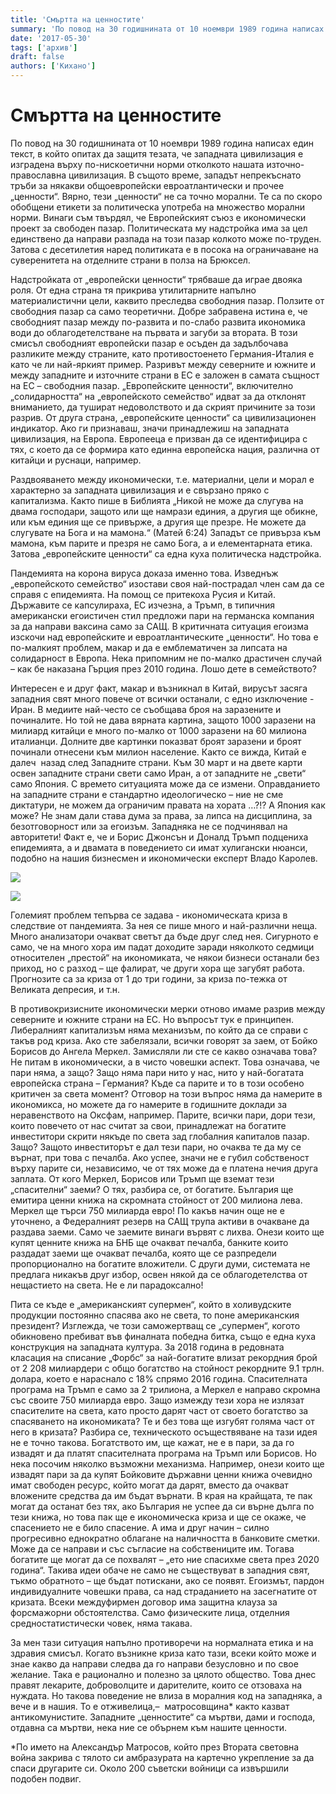 ```yaml
---
title: 'Смъртта на ценностите'
summary: 'По повод на 30 годишнината от 10 ноември 1989 година написах един текст, в който опитах да защитя тезата, че западната цивилизация е изградена върху п...'
date: '2017-05-30'
tags: ['архив']
draft: false
authors: ['Кихано']
---
```


# Смъртта на ценностите

По повод на 30 годишнината от 10 ноември 1989 година написах един текст, в който опитах да защитя тезата, че западната цивилизация е изградена върху по-нискоетични норми отколкото нашата източно-православна цивилизация. В същото време, западът непрекъснато тръби за някакви общоевропейски евроатлантически и прочее „ценности“. Вярно, тези „ценности“ не са точно морални. Те са по скоро обобщени етикети за политическа употреба на множество морални норми. Винаги съм твърдял, че Европейският съюз е икономически проект за свободен пазар. Политическата му надстройка има за цел единствено да направи разпада на този пазар колкото може по-труден. Затова с десетилетия наред политиката е в посока на ограничаване на суверенитета на отделните страни в полза на Брюксел.

Надстройката от „европейски ценности“ трябваше да играе двояка роля. От една страна тя прикрива утилитарните напълно материалистични цели, каквито преследва свободния пазар. Ползите от свободния пазар са само теоретични. Добре забравена истина е, че свободният пазар между по-развита и по-слабо развита икономика води до облагодетелстване на първата и загуби за втората. В този смисъл свободният европейски пазар е осъден да задълбочава разликите между страните, като противостоенето Германия-Италия е като че ли най-яркият пример. Разривът между северните и южните и между западните и източните страни в ЕС е заложен в самата същност на ЕС – свободния пазар. „Европейските ценности“, включително „солидарността“ на „европейското семейство“ идват за да отклонят вниманието, да тушират недоволството и да скрият причините за този разрив. От друга страна, „европейските ценности“ са цивилизационен индикатор. Ако ги признаваш, значи принадлежиш на западната цивилизация, на Европа. Европееца е призван да се идентифицира с тях, с което да се формира като единна европейска нация, различна от китайци и руснаци, например.

Раздвояването между икономически, т.е. материални, цели и морал е характерно за западната цивилизация и е свързано пряко с капитализма. Както пише в Библията „Никой не може да слугува на двама господари, защото или ще намрази единия, а другия ще обикне, или към единия ще се привърже, а другия ще презре. Не можете да слугувате на Бога и на мамона.“ (Матей 6:24) Западът се привърза към мамона, към парите и презря не само Бога, а и елементарната етика. Затова „европейските ценности“ са една куха политическа надстройка.

Пандемията на корона вируса доказа именно това. Изведнъж „европейското семейство“ изостави своя най-пострадал член сам да се справя с епидемията. На помощ се притекоха Русия и Китай. Държавите се капсулираха, ЕС изчезна, а Тръмп, в типичния американски егоистичен стил предложи пари на германска компания за да направи ваксина само за САЩ. В критичната ситуация егоизма изскочи над европейските и евроатлантическите „ценности“. Но това е по-малкият проблем, макар и да е емблематичен за липсата на солидарност в Европа. Нека припомним не по-малко драстичен случай – как бе наказана Гърция през 2010 година. Лошо дете в семейството?

Интересен е и друг факт, макар и възникнал в Китай, вирусът засяга западния свят много повече от всички останали, с едно изключение - Иран. В медиите най-често се съобщава броя на заразените и починалите. Но той не дава вярната картина, защото 1000 заразени на милиард китайци е много по-малко от 1000 заразени на 60 милиона италианци. Долните две картинки показват броят заразени и броят починали отнесени към милион население. Както се вижда, Китай е далеч  назад след Западните страни. Към 30 март и на двете карти освен западните страни свети само Иран, а от западните не „свети“ само Япония. С времето ситуацията може да се измени. Оправданието на западните страни е стандартно идеологическо – ние не сме диктатури, не можем да ограничим правата на хората …?!? А Япония как може? Не знам дали става дума за права, за липса на дисциплина, за безотговорност или за егоизъм. Западняка не се подчинявал на авторитети! Факт е, че и Борис Джонсън и Доналд Тръмп подцениха епидемията, а и двамата в поведението си имат хулигански нюанси, подобно на нашия бизнесмен и икономически експерт Владо Каролев.

[](images/Zarazeni.png)

![](/static/images/Zarazeni.png)

[](images/Umreli.png)

![](/static/images/Umreli.png)

Големият проблем тепърва се задава - икономическата криза в следствие от пандемията. За нея се пише много и най-различни неща. Много анализатори очакват светът да бъде друг след нея. Сигурното е само, че на много хора им падат доходите заради няколкото седмици относителен „престой“ на икономиката, че някои бизнеси останали без приход, но с разход – ще фалират, че други хора ще загубят работа. Прогнозите са за криза от 1 до три години, за криза по-тежка от Великата депресия, и т.н.

В противокризисните икономически мерки отново имаме разрив между северните и южните страни на ЕС. Но въпросът тук е принципен. Либералният капитализъм няма механизъм, по който да се справи с такъв род криза. Ако сте забелязали, всички говорят за заем, от Бойко Борисов до Ангела Меркел. Замисляли ли сте се какво означава това? Не питам в икономически, а в чисто човешки аспект. Това означава, че пари няма, а защо? Защо няма пари нито у нас, нито у най-богатата европейска страна – Германия? Къде са парите и то в този особено критичен за света момент? Отговор на този въпрос няма да намерите в икономикса, но можете да го намерите в годишните доклади за неравенството на Оксфам, например. Парите, всички пари, дори тези, които повечето от нас считат за свои, принадлежат на богатите инвеститори скрити някъде по света зад глобалния капиталов пазар. Защо? Защото инвеститорът е дал тези пари, но очаква те да му се върнат, при това с печалба. Ако успее, значи не е губил собственост върху парите си, независимо, че от тях може да е платена нечия друга заплата. От кого Меркел, Борисов или Тръмп ще вземат тези „спасителни“ заеми? О тях, разбира се, от богатите. България ще емитира ценни книжа на скромната стойност от 200 милиона лева. Меркел ще търси 750 милиарда евро! По какъв начин още не е уточнено, а Федералният резерв на САЩ трупа активи в очакване да раздава заеми. Само че заемите винаги вървят с лихва. Онези които ще купят ценните книжа на БНБ ще очакват печалба, банките които раздадат заеми ще очакват печалба, която ще се разпредели пропорционално на богатите вложители. С други думи, системата не предлага никакъв друг избор, освен някой да се облагодетелства от нещастието на света. Не е ли парадоксално!

Пита се къде е „американският супермен“, който в холивудските продукции постоянно спасява ако не света, то поне американския президент? Изглежда, че този саможертващ се „супермен“, когото обикновено пребиват във финалната победна битка, също е една куха конструкция на западната култура. За 2018 година в редовната класация на списание „Форбс“ за най-богатите влизат рекордния брой от 2 208 милиардери с общо богатство на стойност рекордните 9.1 трлн. долара, което е нараснало с 18% спрямо 2016 година. Спасителната програма на Тръмп е само за 2 трилиона, а Меркел е направо скромна със своите 750 милиарда евро. Защо измежду тези хора не излязат спасителите на света, като просто дарят част от своето богатство за спасяването на икономиката? Те и без това ще изгубят голяма част от него в кризата? Разбира се, техническото осъществяване на тази идея не е точно такова. Богатството им, ще кажат, не е в пари, за да го извадят и да платят спасителната програма на Тръмп или Борисов. Но нека посочим няколко възможни механизма. Например, онези които ще извадят пари за да купят Бойковите държавни ценни книжа очевидно имат свободен ресурс, който могат да дарят, вместо да очакват вложените средства да им бъдат върнати. В края на крайщата, те пак могат да останат без тях, ако България не успее да си върне дълга по тези книжа, но това пак ще е икономическа криза и ще се окаже, че спасението не е било спасение. А има и друг начин – силно прогресивно еднократно облагане на наличността в банковите сметки. Може да се направи и със съгласие на собствениците им. Тогава богатите ще могат да се похвалят – „ето ние спасихме света през 2020 година“. Такива идеи обаче не само не съществуват в западния свят, тъкмо обратното – ще бъдат потискани, ако се появят. Егоизмът, пардон индивидуалните човешки права, са над страданието на засегнатите от кризата. Всеки междуфирмен договор има защитна клауза за форсмажорни обстоятелства. Само физическите лица, отделния средностатистически човек, няма такава.

За мен тази ситуация напълно противоречи на нормалната етика и на здравия смисъл. Когато възникне криза като тази, всеки който може и знае какво да направи следва да го направи безусловно и по свое желание. Така е рационално и полезно за цялото общество. Това днес правят лекарите, доброволците и дарителите, които се отзоваха на нуждата. Но такова поведение не влиза в моралния код на западняка, а вече и в нашия. То е отживелица,–  матросовщина\* както казват антикомунистите. Западните „ценностите“ са мъртви, дами и господа, отдавна са мъртви, нека ние се обърнем към нашите ценности.

\*По името на Александър Матросов, който през Втората световна война закрива с тялото си амбразурата на картечно укрепление за да спаси другарите си. Около 200 съветски войници са извършили подобен подвиг.
